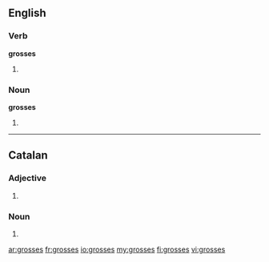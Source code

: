 ==English==

===Verb===
'''grosses'''
# {{third-person singular of|[[gross]]}}

===Noun===
'''grosses'''
# {{plural of|[[gross]]}}

----

==Catalan==

===Adjective===
{{ca-adj-form|f|p}}

# {{ca-feminine plural of|gros}}

===Noun===
{{ca-noun-form|f|p}}
# {{ca-plural of|grossa}}

[[ar:grosses]]
[[fr:grosses]]
[[io:grosses]]
[[my:grosses]]
[[fi:grosses]]
[[vi:grosses]]